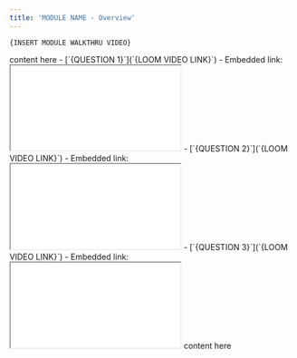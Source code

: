 ```yaml
---
title: 'MODULE NAME - Overview'
---
```


`{INSERT MODULE WALKTHRU VIDEO}`

<Accordion title="What is the {MODULE NAME} module and what data can be found there?">
    content here
</Accordion>
<Accordion title="Common questions and insights that can be answered here:">
    - [`{QUESTION 1}`](`{LOOM VIDEO LINK}`)
        - Embedded link: <iframe src="{EMBED-SPECIFIC-URL}"></iframe>
    - [`{QUESTION 2}`](`{LOOM VIDEO LINK}`)
        - Embedded link: <iframe src="{EMBED-SPECIFIC-URL}"></iframe>
    - [`{QUESTION 3}`](`{LOOM VIDEO LINK}`)
        - Embedded link: <iframe src="{EMBED-SPECIFIC-URL}"></iframe>
</Accordion>
<Accordion title="Why are there discrepancies vs. other platform reports?">
    content here
</Accordion>